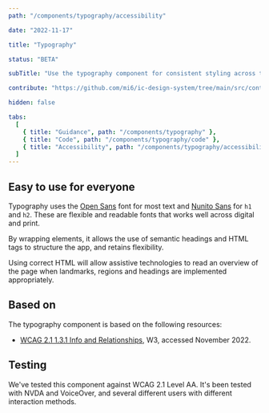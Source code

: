```yaml
---
path: "/components/typography/accessibility"

date: "2022-11-17"

title: "Typography"

status: "BETA"

subTitle: "Use the typography component for consistent styling across typographical elements."

contribute: "https://github.com/mi6/ic-design-system/tree/main/src/content/structured/components/typography/accessibility.mdx"

hidden: false

tabs:
  [
    { title: "Guidance", path: "/components/typography" },
    { title: "Code", path: "/components/typography/code" },
    { title: "Accessibility", path: "/components/typography/accessibility" },
  ]
---
```


## Easy to use for everyone

Typography uses the [Open Sans](https://fonts.google.com/specimen/Open+Sans) font for most text and [Nunito Sans](https://fonts.google.com/specimen/Nunito+Sans) for `h1` and `h2`. These are flexible and readable fonts that works well across digital and print.

By wrapping elements, it allows the use of semantic headings and HTML tags to structure the app, and retains flexibility.

Using correct HTML will allow assistive technologies to read an overview of the page when landmarks, regions and headings are implemented appropriately.

## Based on

The typography component is based on the following resources:

- [WCAG 2.1 1.3.1 Info and Relationships](https://www.w3.org/WAI/WCAG21/Understanding/info-and-relationships), W3, accessed November 2022.

## Testing

We've tested this component against WCAG 2.1 Level AA. It's been tested with NVDA and VoiceOver, and several different users with different interaction methods.
